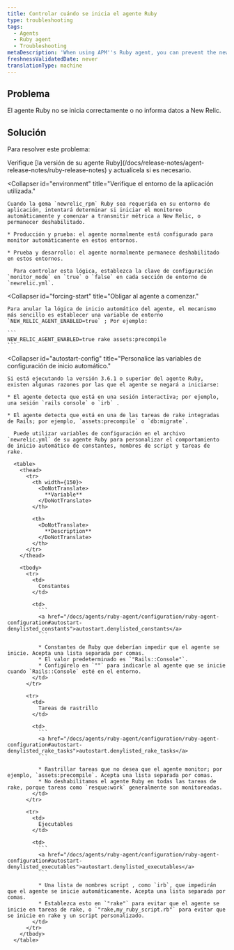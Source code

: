 ```yaml
---
title: Controlar cuándo se inicia el agente Ruby
type: troubleshooting
tags:
  - Agents
  - Ruby agent
  - Troubleshooting
metaDescription: 'When using APM''s Ruby agent, you can prevent the newrelic_rpm gem from starting, or force it to start if it is not reporting data.'
freshnessValidatedDate: never
translationType: machine
---
```


## Problema

El agente Ruby no se inicia correctamente o no informa datos a New Relic.

## Solución

Para resolver este problema:

<CollapserGroup>
  <Collapser
    id="version-3-6-1-or-later"
    title="Verifique la versión de su agente Ruby."
  >
    Verifique [la versión de su agente Ruby](/docs/release-notes/agent-release-notes/ruby-release-notes) y actualícela si es necesario.
  </Collapser>

  <Collapser
    id="environment"
    title="Verifique el entorno de la aplicación utilizada."
  >
    Cuando la gema `newrelic_rpm` Ruby sea requerida en su entorno de aplicación, intentará determinar si iniciar el monitoreo automáticamente y comenzar a transmitir métrica a New Relic, o permanecer deshabilitado.

    * Producción y prueba: el agente normalmente está configurado para monitor automáticamente en estos entornos.

    * Prueba y desarrollo: el agente normalmente permanece deshabilitado en estos entornos.

      Para controlar esta lógica, establezca la clave de configuración `monitor_mode` en `true` o `false` en cada sección de entorno de `newrelic.yml`.
  </Collapser>

  <Collapser
    id="forcing-start"
    title="Obligar al agente a comenzar."
  >
    Para anular la lógica de inicio automático del agente, el mecanismo más sencillo es establecer una variable de entorno `NEW_RELIC_AGENT_ENABLED=true` ; Por ejemplo:

    ```
    NEW_RELIC_AGENT_ENABLED=true rake assets:precompile
    ```
  </Collapser>

  <Collapser
    id="autostart-config"
    title="Personalice las variables de configuración de inicio automático."
  >
    Si está ejecutando la versión 3.6.1 o superior del agente Ruby, existen algunas razones por las que el agente se negará a iniciarse:

    * El agente detecta que está en una sesión interactiva; por ejemplo, una sesión `rails console` o `irb` .

    * El agente detecta que está en una de las tareas de rake integradas de Rails; por ejemplo, `assets:precompile` o `db:migrate`.

      Puede utilizar variables de configuración en el archivo `newrelic.yml` de su agente Ruby para personalizar el comportamiento de inicio automático de constantes, nombres de script y tareas de rake.

      <table>
        <thead>
          <tr>
            <th width={150}>
              <DoNotTranslate>
                **Variable**
              </DoNotTranslate>
            </th>

            <th>
              <DoNotTranslate>
                **Description**
              </DoNotTranslate>
            </th>
          </tr>
        </thead>

        <tbody>
          <tr>
            <td>
              Constantes
            </td>

            <td>
              ```
              <a href="/docs/agents/ruby-agent/configuration/ruby-agent-configuration#autostart-denylisted_constants">autostart.denylisted_constants</a>
              ```

              * Constantes de Ruby que deberían impedir que el agente se inicie. Acepta una lista separada por comas.
              * El valor predeterminado es `"Rails::Console"`.
              * Configúrelo en `""` para indicarle al agente que se inicie cuando `Rails::Console` esté en el entorno.
            </td>
          </tr>

          <tr>
            <td>
              Tareas de rastrillo
            </td>

            <td>
              ```
              <a href="/docs/agents/ruby-agent/configuration/ruby-agent-configuration#autostart-denylisted_rake_tasks">autostart.denylisted_rake_tasks</a>
              ```

              * Rastrillar tareas que no desea que el agente monitor; por ejemplo, `assets:precompile`. Acepta una lista separada por comas.
              * No deshabilitamos el agente Ruby en todas las tareas de rake, porque tareas como `resque:work` generalmente son monitoreadas.
            </td>
          </tr>

          <tr>
            <td>
              Ejecutables
            </td>

            <td>
              ```
              <a href="/docs/agents/ruby-agent/configuration/ruby-agent-configuration#autostart-denylisted_executables">autostart.denylisted_executables</a>
              ```

              * Una lista de nombres script , como `irb`, que impedirán que el agente se inicie automáticamente. Acepta una lista separada por comas.
              * Establezca esto en `"rake"` para evitar que el agente se inicie en tareas de rake, o `"rake,my_ruby_script.rb"` para evitar que se inicie en rake y un script personalizado.
            </td>
          </tr>
        </tbody>
      </table>
  </Collapser>
</CollapserGroup>